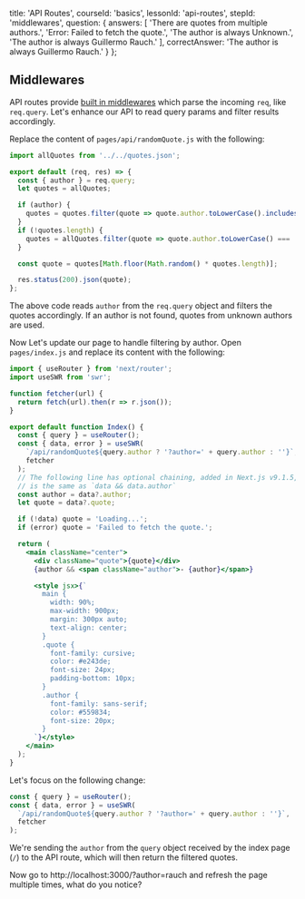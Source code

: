 
  title: 'API Routes',
  courseId: 'basics',
  lessonId: 'api-routes',
  stepId: 'middlewares',
  question: {
    answers: [
      'There are quotes from multiple authors.',
      'Error: Failed to fetch the quote.',
      'The author is always Unknown.',
      'The author is always Guillermo Rauch.'
    ],
    correctAnswer: 'The author is always Guillermo Rauch.'
  }
};

## Middlewares

API routes provide [built in middlewares](https://nextjs.org/docs/api-routes/api-middlewares) which parse the incoming `req`, like `req.query`. Let's enhance our API to read query params and filter results accordingly.

Replace the content of `pages/api/randomQuote.js` with the following:

```js
import allQuotes from '../../quotes.json';

export default (req, res) => {
  const { author } = req.query;
  let quotes = allQuotes;

  if (author) {
    quotes = quotes.filter(quote => quote.author.toLowerCase().includes(author.toLowerCase()));
  }
  if (!quotes.length) {
    quotes = allQuotes.filter(quote => quote.author.toLowerCase() === 'unknown');
  }

  const quote = quotes[Math.floor(Math.random() * quotes.length)];

  res.status(200).json(quote);
};
```

The above code reads `author` from the `req.query` object and filters the quotes accordingly. If an author is not found, quotes from unknown authors are used.

Now Let's update our page to handle filtering by author. Open `pages/index.js` and replace its content with the following:

```jsx
import { useRouter } from 'next/router';
import useSWR from 'swr';

function fetcher(url) {
  return fetch(url).then(r => r.json());
}

export default function Index() {
  const { query } = useRouter();
  const { data, error } = useSWR(
    `/api/randomQuote${query.author ? '?author=' + query.author : ''}`,
    fetcher
  );
  // The following line has optional chaining, added in Next.js v9.1.5,
  // is the same as `data && data.author`
  const author = data?.author;
  let quote = data?.quote;

  if (!data) quote = 'Loading...';
  if (error) quote = 'Failed to fetch the quote.';

  return (
    <main className="center">
      <div className="quote">{quote}</div>
      {author && <span className="author">- {author}</span>}

      <style jsx>{`
        main {
          width: 90%;
          max-width: 900px;
          margin: 300px auto;
          text-align: center;
        }
        .quote {
          font-family: cursive;
          color: #e243de;
          font-size: 24px;
          padding-bottom: 10px;
        }
        .author {
          font-family: sans-serif;
          color: #559834;
          font-size: 20px;
        }
      `}</style>
    </main>
  );
}
```

Let's focus on the following change:

```jsx
const { query } = useRouter();
const { data, error } = useSWR(
  `/api/randomQuote${query.author ? '?author=' + query.author : ''}`,
  fetcher
);
```

We're sending the `author` from the `query` object received by the index page (`/`) to the API route, which will then return the filtered quotes.

Now go to http://localhost:3000/?author=rauch and refresh the page multiple times, what do you notice?

